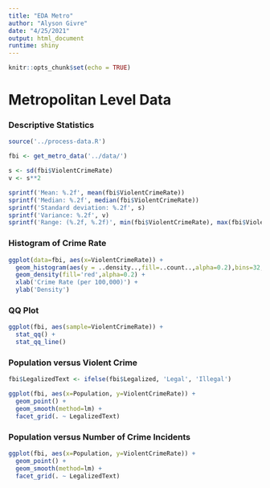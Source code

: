 ```yaml
---
title: "EDA Metro"
author: "Alyson Givre"
date: "4/25/2021"
output: html_document
runtime: shiny
---
```


```r
knitr::opts_chunk$set(echo = TRUE)
```

# Metropolitan Level Data

### Descriptive Statistics
```r
source('../process-data.R')

fbi <- get_metro_data('../data/')

s <- sd(fbi$ViolentCrimeRate)
v <- s**2
```

```r
sprintf('Mean: %.2f', mean(fbi$ViolentCrimeRate))
sprintf('Median: %.2f', median(fbi$ViolentCrimeRate))
sprintf('Standard deviation: %.2f', s)
sprintf('Variance: %.2f', v)
sprintf('Range: (%.2f, %.2f)', min(fbi$ViolentCrimeRate), max(fbi$ViolentCrimeRate))
```


### Histogram of Crime Rate
```r

ggplot(data=fbi, aes(x=ViolentCrimeRate)) +
  geom_histogram(aes(y = ..density..,fill=..count..,alpha=0.2),bins=32, closed='left') +
  geom_density(fill='red',alpha=0.2) +
  xlab('Crime Rate (per 100,000)') +
  ylab('Density')
```


### QQ Plot
```r

ggplot(fbi, aes(sample=ViolentCrimeRate)) +
  stat_qq() +
  stat_qq_line()
```

### Population versus Violent Crime
```r

fbi$LegalizedText <- ifelse(fbi$Legalized, 'Legal', 'Illegal')

ggplot(fbi, aes(x=Population, y=ViolentCrimeRate)) + 
  geom_point() +
  geom_smooth(method=lm) +
  facet_grid(. ~ LegalizedText)
```

### Population versus Number of Crime Incidents
```r
ggplot(fbi, aes(x=Population, y=ViolentCrimeRate)) + 
  geom_point() +
  geom_smooth(method=lm) +
  facet_grid(. ~ LegalizedText)
```